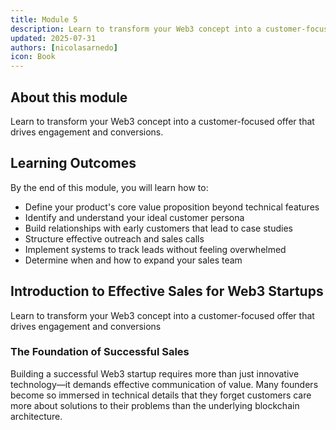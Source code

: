 ```yaml
---
title: Module 5
description: Learn to transform your Web3 concept into a customer-focused offer that drives engagement and conversions.
updated: 2025-07-31
authors: [nicolasarnedo]
icon: Book
---
```


## About this module

Learn to transform your Web3 concept into a customer-focused offer that drives engagement and conversions.

## Learning Outcomes

By the end of this module, you will learn how to:
- Define your product's core value proposition beyond technical features
- Identify and understand your ideal customer persona
- Build relationships with early customers that lead to case studies
- Structure effective outreach and sales calls
- Implement systems to track leads without feeling overwhelmed
- Determine when and how to expand your sales team

## Introduction to Effective Sales for Web3 Startups

<YouTube id="ra9iTwRZrF8" params="start=0&rel=0&modestbranding=1" />

<p style={{ textAlign: 'center', marginTop: '1rem', fontSize: '0.95rem', color: '#666' }}>
  Learn to transform your Web3 concept into a customer-focused offer that drives engagement and conversions
</p>

### The Foundation of Successful Sales

Building a successful Web3 startup requires more than just innovative technology—it demands effective communication of value. Many founders become so immersed in technical details that they forget customers care more about solutions to their problems than the underlying blockchain architecture.
